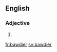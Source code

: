 ==English==

===Adjective===
{{head|en|adjective comparative form}}

# {{en-comparative of|bawdy}}

[[fr:bawdier]]
[[sv:bawdier]]